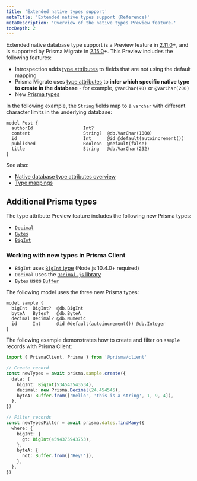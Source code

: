 ```yaml
---
title: 'Extended native types support'
metaTitle: 'Extended native types support (Reference)'
metaDescription: 'Overview of the native types Preview feature.'
tocDepth: 2
---
```


<TopBlock>

Extended native database type support is a Preview feature in [2.11.0](https://github.com/prisma/prisma/releases/2.11.0)+, and is supported by Prisma Migrate in [2.15.0](https://github.com/prisma/prisma/releases/2.15.0)+. This Preview includes the following features:

- Introspection adds [type attributes](#native-database-type-attributes) to fields that are not using the default mapping
- Prisma Migrate uses [type attributes](#native-database-type-attributes) to **infer which specific native type to create in the database** - for example, `@VarChar(90)` or `@VarChar(200)`
- New [Prisma types](#additional-prisma-types)

In the following example, the `String` fields map to a `varchar` with different character limits in the underlying database:

```prisma=3,6;normal
model Post {
  authorId                   Int?
  content                    String?  @db.VarChar(1000)
  id                         Int      @id @default(autoincrement())
  published                  Boolean  @default(false)
  title                      String   @db.VarChar(232)
}
```

See also:

- [Native database type attributes overview](#native-database-type-attributes)
- [Type mappings](native-types-mappings)

</TopBlock>


## Additional Prisma types

The type attribute Preview feature includes the following new Prisma types:

- [`Decimal`](native-types-mappings#decimal)
- [`Bytes`](native-types-mappings#bytes)
- [`BigInt`](native-types-mappings#bigint)

### Working with new types in Prisma Client

- `BigInt` uses [`BigInt` type](https://developer.mozilla.org/en-US/docs/Web/JavaScript/Reference/Global_Objects/BigInt) (Node.js 10.4.0+ required)
- `Decimal` uses the [`Decimal.js` library](https://mikemcl.github.io/decimal.js/)
- `Bytes` uses [`Buffer`](https://nodejs.org/api/buffer.html)

The following model uses the three new Prisma types:

```prisma
model sample {
  bigInt  BigInt?  @db.BigInt
  byteA   Bytes?   @db.ByteA
  decimal Decimal? @db.Numeric
  id      Int      @id @default(autoincrement()) @db.Integer
}
```

The following example demonstrates how to create and filter on `sample` records with Prisma Client:

```ts
import { PrismaClient, Prisma } from '@prisma/client'

// Create record
const newTypes = await prisma.sample.create({
  data: {
    bigInt: BigInt(534543543534),
    decimal: new Prisma.Decimal(24.454545),
    byteA: Buffer.from(['Hello', 'this is a string', 1, 9, 4]),
  },
})

// Filter records
const newTypesFilter = await prisma.dates.findMany({
  where: {
    bigInt: {
      gt: BigInt(4594375943753),
    },
    byteA: {
      not: Buffer.from(['Hey!']),
    },
  },
})
```
